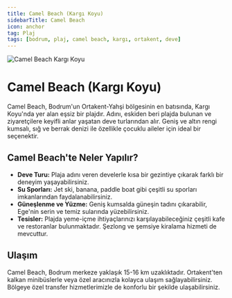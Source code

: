 ```yaml
---
title: Camel Beach (Kargı Koyu)
sidebarTitle: Camel Beach
icon: anchor
tag: Plaj
tags: [bodrum, plaj, camel beach, kargı, ortakent, deve]
---
```


<img src="https://res.cloudinary.com/djzzikcey/image/upload/v1752962063/bodrum-transfer/camel-beach-kargi.webp" alt="Camel Beach Kargı Koyu" className="rounded-lg mb-8" />

# Camel Beach (Kargı Koyu)

Camel Beach, Bodrum'un Ortakent-Yahşi bölgesinin en batısında, Kargı Koyu'nda yer alan eşsiz bir plajdır. Adını, eskiden beri plajda bulunan ve ziyaretçilere keyifli anlar yaşatan deve turlarından alır. Geniş ve altın rengi kumsalı, sığ ve berrak denizi ile özellikle çocuklu aileler için ideal bir seçenektir.

## Camel Beach'te Neler Yapılır?

- **Deve Turu:** Plaja adını veren develerle kısa bir gezintiye çıkarak farklı bir deneyim yaşayabilirsiniz.
- **Su Sporları:** Jet ski, banana, paddle boat gibi çeşitli su sporları imkanlarından faydalanabilirsiniz.
- **Güneşlenme ve Yüzme:** Geniş kumsalda güneşin tadını çıkarabilir, Ege'nin serin ve temiz sularında yüzebilirsiniz.
- **Tesisler:** Plajda yeme-içme ihtiyaçlarınızı karşılayabileceğiniz çeşitli kafe ve restoranlar bulunmaktadır. Şezlong ve şemsiye kiralama hizmeti de mevcuttur.

## Ulaşım

Camel Beach, Bodrum merkeze yaklaşık 15-16 km uzaklıktadır. Ortakent'ten kalkan minibüslerle veya özel aracınızla kolayca ulaşım sağlayabilirsiniz. Bölgeye özel transfer hizmetlerimizle de konforlu bir şekilde ulaşabilirsiniz.
